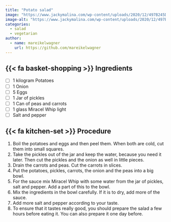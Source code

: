 ```yaml
---
title: "Potato salad"
image: "https://www.jackymalina.com/wp-content/uploads/2020/12/497B245D-2453-4312-A2B8-7A673EE6DA8E-1152x1536.jpeg"
image-alt: "https://www.jackymalina.com/wp-content/uploads/2020/12/497B245D-2453-4312-A2B8-7A673EE6DA8E-1152x1536.jpeg"
categories:
  - salad
  - vegetarian
author:
  - name: mareikelwagner
    url: https://github.com/mareikelwagner
---
```


## {{< fa basket-shopping >}} Ingredients

- [ ] 1 kilogram Potatoes
- [ ] 1 Onion
- [ ] 5 Eggs
- [ ] 1 Jar of pickles
- [ ] 1 Can of peas and carrots
- [ ] 1 glass Miracel Whip light
- [ ] Salt and pepper

## {{< fa kitchen-set >}} Procedure

1. Boil the potatoes and eggs and then peel them. When both are cold, cut them into small squares.
2. Take the pickles out of the jar and keep the water, because you need it later. Then cut the pickles and the onion as well in little pieces.
3. Drain the carrots and peas. Cut the carrots in slices.
4. Put the potatoes, pickles, carrots, the onion and the peas into a big bowl.
5. For the sauce mix Miracel Whip with some water from the jar of pickles, salt and pepper. Add a part of this to the bowl.
6. Mix the ingredients in the bowl carefully. If it is to dry, add more of the sauce.
7. Add more salt and pepper according to your taste.
8. To ensure that it tastes really good, you should prepare the salad a few hours before eating it. You can also prepare it one day before.

